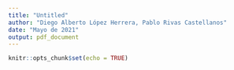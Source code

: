 ```yaml
---
title: "Untitled"
author: "Diego Alberto López Herrera, Pablo Rivas Castellanos"
date: "Mayo de 2021"
output: pdf_document
---
```


```r
knitr::opts_chunk$set(echo = TRUE)
```

